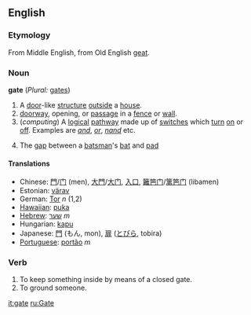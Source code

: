 ==English==
===Etymology===
From Middle English, from Old English [[geat]].
===Noun===
'''gate''' (''Plural:'' [[gates]])

# A [[door]]-like [[structure]] [[outside]] a [[house]].
# [[doorway]], opening, or [[passage]] in a [[fence]] or [[wall]].
#(''computing'') A [[logical]] [[pathway]] made up of [[switches]] which [[turn]] [[on]] or [[off]]. Examples are ''[[and]]'', ''[[or]]'', ''[[nand]]'' etc.
#{{cricket}} The [[gap]] between a [[batsman]]'s [[bat]] and [[pad]]

====Translations====
*Chinese: [[門]]/[[门]] (men), [[大門]]/[[大门]], [[入口]], [[籬笆门]]/[[篱笆门]] (libamen)
*Estonian: [[värav]]
*German: [[Tor]] ''n'' (1,2)
*[[Hawaiian]]: [[puka]]
*[[Hebrew]]: [[שער]] ''m''
*Hungarian: [[kapu]]
*Japanese: [[門]] (もん, mon), [[扉]] ([[とびら]], tobira)
*[[Portuguese]]: [[portão]] ''m''

===Verb===

#To keep something inside by means of a closed gate.
#To ground someone.

[[it:gate]]
[[ru:Gate]]